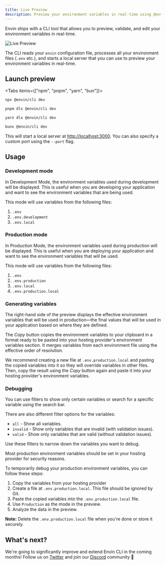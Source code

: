 ```yaml
---
title: Live Preview
description: Preview your environment variables in real-time using @envin/cli.
---
```


Envin ships with a CLI tool that allows you to preview, validate, and edit your environment variables in real-time.

![Live Preview](/images/docs/live-preview.png)

The CLI reads your `envin` configuration file, processes all your environment files (`.env` etc.), and starts a local server that you can use to preview your environment variables in real-time.

## Launch preview

<Tabs items={["npm", "pnpm", "yarn", "bun"]}>
  <Tab value="npm">

```bash
npx @envin/cli dev
```

</Tab>

  <Tab value="pnpm">

```bash
pnpm dlx @envin/cli dev
```

</Tab>

  <Tab value="yarn">

```bash
yarn dlx @envin/cli dev
```

</Tab>

  <Tab value="bun">

```bash
bunx @envin/cli dev
```

</Tab>

</Tabs>

This will start a local server at [http://localhost:3000](http://localhost:3000). You can also specify a custom port using the `--port` flag.

## Usage

### Development mode

In Development Mode, the environment variables used during development will be displayed. This is useful when you are developing your application and want to see the environment variables that are being used.

This mode will use variables from the following files:

1. `.env`
2. `.env.development`
3. `.env.local`

### Production mode

In Production Mode, the environment variables used during production will be displayed. This is useful when you are deploying your application and want to see the environment variables that will be used.

This mode will use variables from the following files:

1. `.env`
2. `.env.production`
3. `.env.local`
4. `.env.production.local`

### Generating variables

The right-hand side of the preview displays the effective environment variables that will be used in production—the final values that will be used in your application based on where they are defined.

The _Copy_ button copies the environment variables to your clipboard in a format ready to be pasted into your hosting provider's environment variables section. It merges variables from each environment file using the effective order of resolution.

We recommend creating a new file at `.env.production.local` and pasting the copied variables into it so they will override variables in other files. Then, copy the result using the _Copy_ button again and paste it into your hosting provider's environment variables.

### Debugging

You can use filters to show only certain variables or search for a specific variable using the search bar.

There are also different filter options for the variables:

- `all` - Show all variables.
- `invalid` - Show only variables that are invalid (with validation issues).
- `valid` - Show only variables that are valid (without validation issues).

Use these filters to narrow down the variables you want to debug.

<Callout type="info">

Most production environment variables should be set in your hosting provider for security reasons.

To temporarily debug your production environment variables, you can follow these steps:

1. Copy the variables from your hosting provider
2. Create a file at `.env.production.local`. This file should be ignored by Git.
3. Paste the copied variables into the `.env.production.local` file.
4. Use `Production` as the mode in the preview.
5. Analyze the data in the preview.

**Note:** Delete the `.env.production.local` file when you're done or store it securely.

</Callout>

## What's next?

We're going to significantly improve and extend Envin CLI in the coming months!
Follow us on [Twitter](https://x.com/turbostarter_) and join our [Discord](https://discord.gg/KjpK2uk3JP) community 🤝
